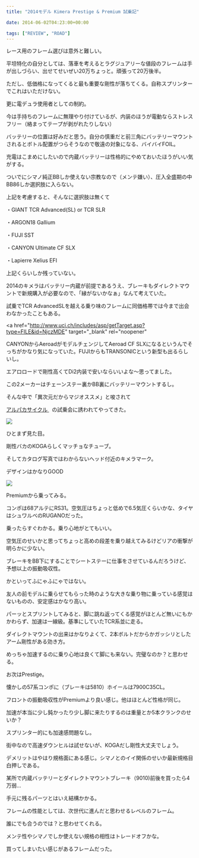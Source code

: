 ---
title: "2014モデル Kimera Prestige & Premium 試乗記"

date: 2014-06-02T04:23:00+00:00

tags: ["REVIEW", "ROAD"]
---

レース用のフレーム選びは意外と難しい。

平坦特化の自分としては、落車を考えるとラグジュアリーな値段のフレームは手が出しづらい、出せてせいぜい20万ちょっと。頑張って20万後半。

ただし、低価格になってくると最も重要な剛性が落ちてくる。自称スプリンターでこれはいただけない。

更に電デュラ使用者としての制約。

今は手持ちのフレームに無理やり付けているが、内装のほうが電動ならストレスフリー（絡まってテープが剥がれたりしない）

バッテリーの位置は好みだと思う。自分の慎重だと前三角にバッテリーマウントされるとボトル配置がつらそうなので敬遠の対象になる、バイバイFOIL。

充電はこまめにしたいので内蔵バッテリーは性格的にやめておいたほうがいい気がする。

ついでにシマノ純正BBしか使えない宗教なので（メンテ嫌い）、圧入全盛期の中BB86しか選択肢に入らない。

上記を考慮すると、そんなに選択肢は無くて

・GIANT TCR Advanced(SL) or TCR SLR

・ARGON18 Gallium

・FUJI SST

・CANYON Ultimate CF SLX

・Lapierre Xelius EFI

上記くらいしか残っていない。

2014のキメラはバッテリー内蔵が前提であるうえ、ブレーキもダイレクトマウントで新規購入が必要なので、「縁がないかなぁ」なんて考えていた。

試乗でTCR AdvancedSLを越える乗り味のフレームに同価格帯では今まで出会わなかったこともある。

<a
  href="http://www.uci.ch/includes/asp/getTarget.asp?type=FILE&id=NjczMDE"
  target="_blank"
  rel="noopener"
>
  CANYONからAeroadがモデルチェンジしてAeroad CF
  SLXになるというんでそっちがかなり気になっていた。FUJIからもTRANSONICという新型も出るらしいし。
</a>

エアロロードで剛性高くてDi2内装で安いならいいよな～思ってました。

この2メーカーはチェーンステー裏かBB裏にバッテリーマウントするし。

そんな中で「異次元だからマジオススメ」と唆されて

<a href="http://www.nicole-eurocycle.co.jp/" target="_blank" rel="noopener">
  アルパカサイクル
</a>
  の試乗会に誘われてやってきた。

![ ](./IMG_20140531_124412.jpg)

ひとまず見た目。

剛性バカのKOGAらしくマッチョなチューブ。

そしてカタログ写真ではわからないヘッド付近のキメラマーク。

デザインはかなりGOOD

![ ](./IMG_20140531_124421.jpg)

Premiumから乗ってみる。

コンポは68アルテにRS31。空気圧はちょっと低めで6.5気圧くらいかな、タイヤはシュワルベのRUGANOだった。

乗ったらすぐわかる。乗り心地がとてもいい。

空気圧のせいかと思ってちょっと高めの段差を乗り越えてみるけどリアの衝撃が明らかに少ない。

ブレーキをBB下にすることでシートステーに仕事をさせているんだろうけど、予想以上の振動吸収性。

かといってふにゃふにゃではない。

友人の前モデルに乗らせてもらった時のような大きな乗り物に乗っている感覚はないものの、安定感はかなり高い。

パーッとスプリントしてみると、脚に跳ね返ってくる感覚がほとんど無いにもかかわらず、加速は一線級。基準にしていたTCR系並に走る。

ダイレクトマウントの出来はかなりよくて、2本ボルトだからかガッシリとしたアーム剛性がある効き方。

めっちゃ加速するのに乗り心地は良くて脚にも来ない。完璧なのか？と思わせる。

お次はPrestige。

懐かしの57系コンポに（ブレーキは5810）ホイールは7900C35CL。

フロントの振動吸収性がPremiumより良い感じ。他はほとんど性格が同じ。

加速が本当に少し鈍かったり少し脚に来たりするのは重量とか5本クランクのせいか？

スプリンター的にも加速感問題なし。

街中なので高速ダウンヒルは試せないが、KOGAだし剛性大丈夫でしょう。

デメリットはやはり規格面にある感じ。シマノとのイイ関係のせいか最新規格目白押しである。

某所で内蔵バッテリーとダイレクトマウントブレーキ（9010)前後を買ったら4万弱…

手元に残るパーツとはいえ結構かかる。

フレームの性能としては、次世代に進んだと思わせるレベルのフレーム。

誰にでも合うのでは？と思わせてくれる。

メンテ性やシマノでしか使えない規格の相性はトレードオフかな。

買ってしまいたい感じがあるフレームだった。
